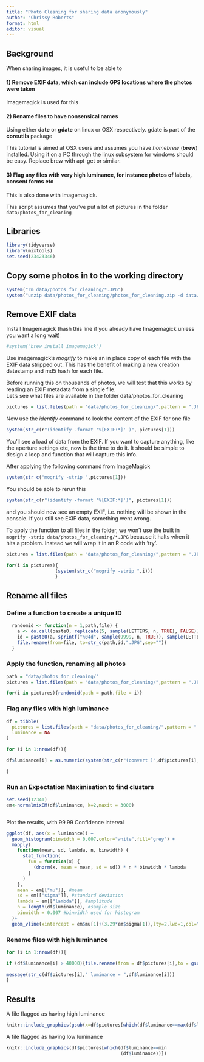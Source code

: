 ```yaml
---
title: "Photo Cleaning for sharing data anonymously"
author: "Chrissy Roberts"
format: html
editor: visual
---
```


## 

## Background

When sharing images, it is useful to be able to

#### 1) Remove EXIF data, which can include GPS locations where the photos were taken

Imagemagick is used for this

#### 2) Rename files to have nonsensical names

Using either **date** or **gdate** on linux or OSX respectively. gdate is part of the **coreutils** package

This tutorial is aimed at OSX users and assumes you have *homebrew* (**brew**) installed. Using it on a PC through the linux subsystem for windows should be easy. Replace brew with apt-get or similar.

#### 3) Flag any files with very high luminance, for instance photos of labels, consent forms etc

This is also done with Imagemagick.

This script assumes that you've put a lot of pictures in the folder `data/photos_for_cleaning`

## Libraries

```r
library(tidyverse)
library(mixtools)
set.seed(23423346)
```

## Copy some photos in to the working directory

```r
system("rm data/photos_for_cleaning/*.JPG")
system("unzip data/photos_for_cleaning/photos_for_cleaning.zip -d data/photos_for_cleaning/")
```

## Remove EXIF data

Install Imagemagick (hash this line if you already have Imagemagick unless you want a long wait)

```r
#system("brew install imagemagick")
```

Use imagemagick's *mogrify* to make an in place copy of each file with the EXIF data stripped out. This has the benefit of making a new creation datestamp and md5 hash for each file.

Before running this on thousands of photos, we will test that this works by reading an EXIF metadata from a single file.\
Let's see what files are available in the folder data/photos_for_cleaning

```r
pictures = list.files(path = "data/photos_for_cleaning/",pattern = ".JPG",full.names = T)
```

Now use the *identify* command to look the content of the EXIF for one file

```r
system(str_c(r"(identify -format '%[EXIF:*]' )", pictures[1]))
```

You'll see a load of data from the EXIF. If you want to capture anything, like the aperture settings etc, now is the time to do it. It should be simple to design a loop and function that will capture this info.

After applying the following command from ImageMagick

```r
system(str_c("mogrify -strip ",pictures[1]))
```

You should be able to rerun this

```r
system(str_c(r"(identify -format '%[EXIF:*]')", pictures[1]))
```

and you should now see an empty EXIF, i.e. nothing will be shown in the console. If you still see EXIF data, something went wrong.

To apply the function to all files in the folder, we won't use the built in `mogrify -strip data/photos_for_cleaning/*.JPG` because it halts when it hits a problem. Instead we will wrap it in an R code with 'try'.

```r
pictures = list.files(path = "data/photos_for_cleaning/",pattern = ".JPG",full.names = T)

for(i in pictures){
                  (system(str_c("mogrify -strip ",i)))
                  }
```

## Rename all files

### Define a function to create a unique ID

```r
  randomid <- function(n = 1,path,file) {
    a <- do.call(paste0, replicate(5, sample(LETTERS, n, TRUE), FALSE))
    id = paste0(a, sprintf("%04d", sample(9999, n, TRUE)), sample(LETTERS, n, TRUE))
    file.rename(from=file, to=str_c(path,id,".JPG",sep=""))
  }
```

### Apply the function, renaming all photos

```r
path = "data/photos_for_cleaning/"
pictures = list.files(path = "data/photos_for_cleaning/",pattern = ".JPG",full.names = T)

for(i in pictures){randomid(path = path,file = i)}

```

### Flag any files with high luminance

```r
df = tibble(
  pictures = list.files(path = "data/photos_for_cleaning/",pattern = ".JPG",full.names = T),
  luminance = NA
)

for (i in 1:nrow(df)){

df$luminance[i] = as.numeric(system(str_c(r"(convert )",df$pictures[i],r"( -colorspace LAB -channel r -separate +channel -format "%[mean]\n" info: )",sep=""),intern = T))

}


```

### Run an Expectation Maximisation to find clusters

```r

set.seed(12341)
em<-normalmixEM(df$luminance, k=2,maxit = 3000)



```

Plot the results, with 99.99 Confidence interval

```r

ggplot(df, aes(x = luminance)) +
  geom_histogram(binwidth = 0.007,color="white",fill="grey") +
  mapply(
    function(mean, sd, lambda, n, binwidth) {
      stat_function(
        fun = function(x) {
          (dnorm(x, mean = mean, sd = sd)) * n * binwidth * lambda
        }
      )
    },
    mean = em[["mu"]], #mean
    sd = em[["sigma"]], #standard deviation
    lambda = em[["lambda"]], #amplitude
    n = length(df$luminance), #sample size
    binwidth = 0.007 #binwidth used for histogram
  )+
  geom_vline(xintercept = em$mu[1]+(3.29*em$sigma[1]),lty=2,lwd=1,col="red")

```

### Rename files with high luminance

```r


for (i in 1:nrow(df)){

if (df$luminance[i] > 40000){file.rename(from = df$pictures[i],to = gsub(x = df$pictures[i],pattern = ".JPG",replacement = ".light.JPG"))}
  
message(str_c(df$pictures[i]," luminance = ",df$luminance[i]))
}
```

## Results

A file flagged as having high luminance

```r
knitr::include_graphics(gsub(x=df$pictures[which(df$luminance==max(df$luminance))],pattern = ".JPG",replacement = ".light.JPG"),error = T)
```

A file flagged as having low luminance

```r
knitr::include_graphics(df$pictures[which(df$luminance==min
                                          (df$luminance))])
```
